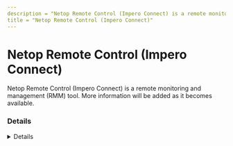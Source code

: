 ---
description = "Netop Remote Control (Impero Connect) is a remote monitoring and management (RMM) tool. More information will be added as it becomes available."
title = "Netop Remote Control (Impero Connect)"
---



# Netop Remote Control (Impero Connect)

Netop Remote Control (Impero Connect) is a remote monitoring and management (RMM) tool. More information will be added as it becomes available.

### Details
<Details author={""}
         category={""}
         created={""}
         website={""}
         lastModified={"2024-02-09"}
         privileges={""}
         free={ false }
         verification={ false }
/>

#### Installation Paths
<Card code={ ["nhostsvc.exe", "nhstw32.exe", "ngstw32.exe", "Netop Ondemand.exe", "nldrw32.exe", "rmserverconsolemediator.exe", "ImperoInit.exe", "Connect.Backdrop.cloud*.exe", "ImperoClientSVC.exe"] }/>





### Forensic Artifacts




#### Network Artifacts
<EuiSpacer size="xl"/>
<NetworkArtifactsTable data={ [{"Description": "Known remote domains", "Domains": ["*.connect.backdrop.cloud", "*.netop.com"], "Ports": []}] }/>




### Detections
- Detects potential network activity of Netop Remote Control (Impero Connect) RMM tool
  - [Sigma Rule](https://github.com/magicsword-io/LOLRMM/blob/main/detections/sigma/netop_remote_control__impero_connect__network_sigma.yml)
- Detects potential processes activity of Netop Remote Control (Impero Connect) RMM tool
  - [Sigma Rule](https://github.com/magicsword-io/LOLRMM/blob/main/detections/sigma/netop_remote_control__impero_connect__processes_sigma.yml)

### References
- [https://kb.netop.com/article/firewall-and-proxy-server-considerations-when-using-netop-portal-communication-373.html](https://kb.netop.com/article/firewall-and-proxy-server-considerations-when-using-netop-portal-communication-373.html)

